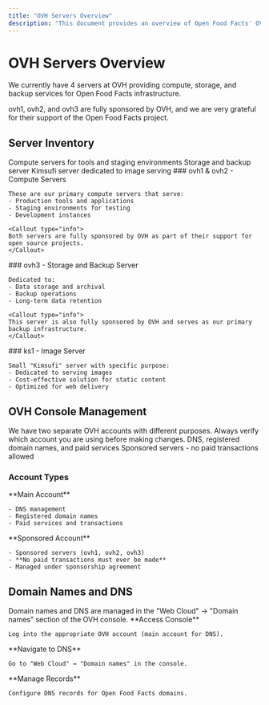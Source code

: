 ```yaml
---
title: "OVH Servers Overview"
description: "This document provides an overview of Open Food Facts' OVH servers, including their roles (compute, storage, backup), sponsorship details, and how domain names and DNS are managed within the OVH console."
---
```



# OVH Servers Overview

We currently have 4 servers at OVH providing compute, storage, and backup services for Open Food Facts infrastructure.

<Callout type="info">
ovh1, ovh2, and ovh3 are fully sponsored by OVH, and we are very grateful for their support of the Open Food Facts project.
</Callout>

## Server Inventory

<Cards>
  <Card title="ovh1 & ovh2" >
    Compute servers for tools and staging environments
  </Card>
  <Card title="ovh3" >
    Storage and backup server
  </Card>
  <Card title="ks1">
    Kimsufi server dedicated to image serving
  </Card>
</Cards>

<Tabs>
  <Tab value="compute" label="Compute Servers">
    ### ovh1 & ovh2 - Compute Servers
    
    These are our primary compute servers that serve:
    - Production tools and applications
    - Staging environments for testing
    - Development instances
    
    <Callout type="info">
    Both servers are fully sponsored by OVH as part of their support for open source projects.
    </Callout>
  </Tab>
  
  <Tab value="storage" label="Storage Server">
    ### ovh3 - Storage and Backup Server
    
    Dedicated to:
    - Data storage and archival
    - Backup operations
    - Long-term data retention
    
    <Callout type="info">
    This server is also fully sponsored by OVH and serves as our primary backup infrastructure.
    </Callout>
  </Tab>
  
  <Tab value="kimsufi" label="Kimsufi Server">
    ### ks1 - Image Server
    
    Small "Kimsufi" server with specific purpose:
    - Dedicated to serving images
    - Cost-effective solution for static content
    - Optimized for web delivery
  </Tab>
</Tabs>

## OVH Console Management

<Callout type="warning">
We have two separate OVH accounts with different purposes. Always verify which account you are using before making changes.
</Callout>

<Cards>
  <Card title="Main Account">
    DNS, registered domain names, and paid services
  </Card>
  <Card title="Sponsored Account">
    Sponsored servers - no paid transactions allowed
  </Card>
</Cards>

### Account Types

<Steps>
  <Step>
    **Main Account**
    
    - DNS management
    - Registered domain names
    - Paid services and transactions
  </Step>
  
  <Step>
    **Sponsored Account**
    
    - Sponsored servers (ovh1, ovh2, ovh3)
    - **No paid transactions must ever be made**
    - Managed under sponsorship agreement
  </Step>
</Steps>

## Domain Names and DNS

<Callout type="info">
Domain names and DNS are managed in the "Web Cloud" → "Domain names" section of the OVH console.
</Callout>

<Steps>
  <Step>
    **Access Console**
    
    Log into the appropriate OVH account (main account for DNS).
  </Step>
  
  <Step>
    **Navigate to DNS**
    
    Go to "Web Cloud" → "Domain names" in the console.
  </Step>
  
  <Step>
    **Manage Records**
    
    Configure DNS records for Open Food Facts domains.
  </Step>
</Steps>
